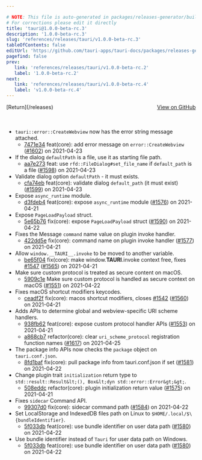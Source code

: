 ```yaml
---

# NOTE: This file is auto-generated in packages/releases-generator/build.ts
# For corrections please edit it directly
title: 'tauri@1.0.0-beta-rc.3'
description: '1.0.0-beta-rc.3'
slug: 'references/releases/tauri/v1.0.0-beta-rc.3'
tableOfContents: false
editUrl: 'https://github.com/tauri-apps/tauri-docs/packages/releases-generator/build.ts'
pagefind: false
prev:
   link: 'references/releases/tauri/v1.0.0-beta-rc.2'
   label: '1.0.0-beta-rc.2'
next:
   link: 'references/releases/tauri/v1.0.0-beta-rc.4'
   label: 'v1.0.0-beta-rc.4'
---
```


			

<ReleaseSidebar slug="references/releases/tauri"  packageName="tauri" />

<div style="margin-bottom:3rem; display: flex; justify-content: space-between; align-items: center"><span>[Return](/releases)</span><span><a href="https://github.com/tauri-apps/tauri/releases/tag/tauri-v1.0.0-beta-rc.3">View on GitHub</a></span></div>

- `tauri::error::CreateWebview` now has the error string message attached.
  - [7471e34](https://www.github.com/tauri-apps/tauri/commit/7471e347d3b23b7604c19040b0d989da8f48cb91) feat(core): add error message on `error::CreateWebview` ([#1602](https://www.github.com/tauri-apps/tauri/pull/1602)) on 2021-04-23
- If the dialog `defaultPath` is a file, use it as starting file path.
  - [aa7e273](https://www.github.com/tauri-apps/tauri/commit/aa7e2738ccafd8e4f5df866206f12888f6db8973) feat: use `rfd::FileDialog#set_file_name` if `default_path` is a file ([#1598](https://www.github.com/tauri-apps/tauri/pull/1598)) on 2021-04-23
- Validate dialog option `defaultPath` - it must exists.
  - [cfa74eb](https://www.github.com/tauri-apps/tauri/commit/cfa74ebf68de96cf46bc9471c61f9a84dd0be9ee) feat(core): validate dialog `default_path` (it must exist) ([#1599](https://www.github.com/tauri-apps/tauri/pull/1599)) on 2021-04-23
- Expose `async_runtime` module.
  - [d3fdeb4](https://www.github.com/tauri-apps/tauri/commit/d3fdeb45184d9aed8405ded53607a7cca979275e) feat(core): expose `async_runtime` module ([#1576](https://www.github.com/tauri-apps/tauri/pull/1576)) on 2021-04-21
- Expose `PageLoadPayload` struct.
  - [5e65b76](https://www.github.com/tauri-apps/tauri/commit/5e65b768e5930708695512260faf8c12d679c04e) fix(core): expose `PageLoadPayload` struct ([#1590](https://www.github.com/tauri-apps/tauri/pull/1590)) on 2021-04-22
- Fixes the Message `command` name value on plugin invoke handler.
  - [422dd5e](https://www.github.com/tauri-apps/tauri/commit/422dd5e2a0a03bb1556915c78f110bfab092c874) fix(core): command name on plugin invoke handler ([#1577](https://www.github.com/tauri-apps/tauri/pull/1577)) on 2021-04-21
- Allow `window.__TAURI__.invoke` to be moved to another variable.
  - [be65f04](https://www.github.com/tauri-apps/tauri/commit/be65f04db7d2fce23477156ebba368a897ceee3c) fix(core): make window.**TAURI**.invoke context free, fixes [#1547](https://www.github.com/tauri-apps/tauri/pull/1547) ([#1565](https://www.github.com/tauri-apps/tauri/pull/1565)) on 2021-04-21
- Make sure custom protocol is treated as secure content on macOS.
  - [5909c1e](https://www.github.com/tauri-apps/tauri/commit/5909c1e01437e10c45694c24f9037f4b176a03ec) Make sure custom protocol is handled as secure context on macOS ([#1551](https://www.github.com/tauri-apps/tauri/pull/1551)) on 2021-04-22
- Fixes macOS shortcut modifiers keycodes.
  - [ceadf2f](https://www.github.com/tauri-apps/tauri/commit/ceadf2f556f5f327b34f8fdd01e5e07969182b13) fix(core): macos shortcut modifiers, closes [#1542](https://www.github.com/tauri-apps/tauri/pull/1542) ([#1560](https://www.github.com/tauri-apps/tauri/pull/1560)) on 2021-04-21
- Adds APIs to determine global and webview-specific URI scheme handlers.
  - [938fb62](https://www.github.com/tauri-apps/tauri/commit/938fb624f5cc0f2a4499ea67cd30b014a18a6526) feat(core): expose custom protocol handler APIs ([#1553](https://www.github.com/tauri-apps/tauri/pull/1553)) on 2021-04-21
  - [a868cb7](https://www.github.com/tauri-apps/tauri/commit/a868cb71762268aa7b78af26622c900bddf3344c) refactor(core): clear `uri_scheme_protocol` registration function names ([#1617](https://www.github.com/tauri-apps/tauri/pull/1617)) on 2021-04-25
- The package info APIs now checks the `package` object on `tauri.conf.json`.
  - [8fd1baf](https://www.github.com/tauri-apps/tauri/commit/8fd1baf69b14bb81d7be9d31605ed7f02058b392) fix(core): pull package info from tauri.conf.json if set ([#1581](https://www.github.com/tauri-apps/tauri/pull/1581)) on 2021-04-22
- Change plugin trait `initialization` return type to `std::result::Result&lt;(), Box&lt;dyn std::error::Error&gt;&gt;`.
  - [508eddc](https://www.github.com/tauri-apps/tauri/commit/508eddc78458cd7ff51259ed733fe8e6f206e293) refactor(core): plugin initialization return value ([#1575](https://www.github.com/tauri-apps/tauri/pull/1575)) on 2021-04-21
- Fixes `sidecar` Command API.
  - [99307d0](https://www.github.com/tauri-apps/tauri/commit/99307d02c3c28ce10ba418873ac02ce267af4f4f) fix(core): sidecar command path ([#1584](https://www.github.com/tauri-apps/tauri/pull/1584)) on 2021-04-22
- Set LocalStorage and IndexedDB files path on Linux to `$HOME/.local/$\{bundleIdentifier}`.
  - [5f033db](https://www.github.com/tauri-apps/tauri/commit/5f033db41cf6b043d9d2b4debe8b10bdc4633c58) feat(core): use bundle identifier on user data path ([#1580](https://www.github.com/tauri-apps/tauri/pull/1580)) on 2021-04-22
- Use bundle identifier instead of `Tauri` for user data path on Windows.
  - [5f033db](https://www.github.com/tauri-apps/tauri/commit/5f033db41cf6b043d9d2b4debe8b10bdc4633c58) feat(core): use bundle identifier on user data path ([#1580](https://www.github.com/tauri-apps/tauri/pull/1580)) on 2021-04-22

